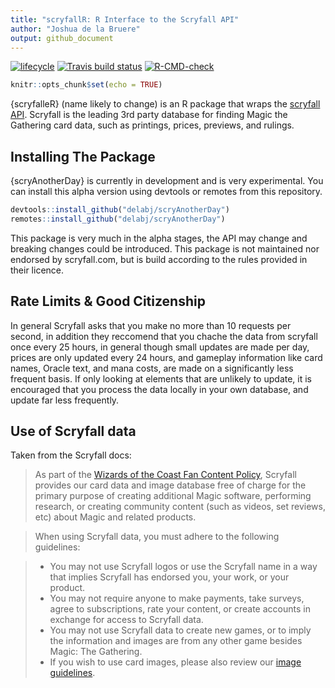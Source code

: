 ```yaml
---
title: "scryfallR: R Interface to the Scryfall API"
author: "Joshua de la Bruere"
output: github_document
---
```

  <!-- badges: start -->

[![lifecycle](https://img.shields.io/badge/lifecycle-experimental-orange.svg)](https://www.tidyverse.org/lifecycle/#experimental)
[![Travis build status](https://travis-ci.com/delabj/scryAnotherDay.svg?branch=master)](https://travis-ci.com/delabj/scryAnotherDay)
[![R-CMD-check](https://github.com/delabj/scryAnotherDay/workflows/R-CMD-check/badge.svg)](https://github.com/delabj/scryAnotherDay/actions)
  <!-- badges: end -->


```r
knitr::opts_chunk$set(echo = TRUE)
```

{scryfalleR} (name likely to change) is an R package that wraps the [scryfall API](https://scryfall.com/docs/api/cards/mtgo). Scryfall is the leading 3rd party database for finding Magic the Gathering card data, such as printings, prices, previews, and rulings. 


## Installing The Package

{scryAnotherDay} is currently in development and is very experimental. You can install this alpha version using devtools or remotes from this repository. 

```r
devtools::install_github("delabj/scryAnotherDay")
remotes::install_github("delabj/scryAnotherDay")
```

This package is very much in the alpha stages, the API may change and breaking changes could be introduced. This package is not maintained nor endorsed by scryfall.com, but is build according to the rules provided in their licence.  

## Rate Limits & Good Citizenship

In general Scryfall asks that you make no more than 10 requests per second, in addition they reccomend that you chache the data from scryfall once every 25 hours, in general though small updates are made per day, prices are only updated every 24 hours, and gameplay information like card names, Oracle text, and mana costs, are made on a significantly less frequent basis. If only looking at elements that are unlikely to update, it is encouraged that you process the data locally in your own database, and update far less frequently. 

## Use of Scryfall data

Taken from the Scryfall docs:

>As part of the [Wizards of the Coast Fan Content Policy](https://company.wizards.com/fancontentpolicy), Scryfall provides our card data and image database free of charge for the primary purpose of creating additional Magic software, performing research, or creating community content (such as videos, set reviews, etc) about Magic and related products.

>When using Scryfall data, you must adhere to the following guidelines:

> + You may not use Scryfall logos or use the Scryfall name in a way that implies Scryfall has endorsed you, your work, or your product.
  + You may not require anyone to make payments, take surveys, agree to subscriptions, rate your content, or create accounts in exchange for access to Scryfall data.
  + You may not use Scryfall data to create new games, or to imply the information and images are from any other game besides Magic: The Gathering.
 + If you wish to use card images, please also review our [image guidelines](https://scryfall.com/docs/api/images).
